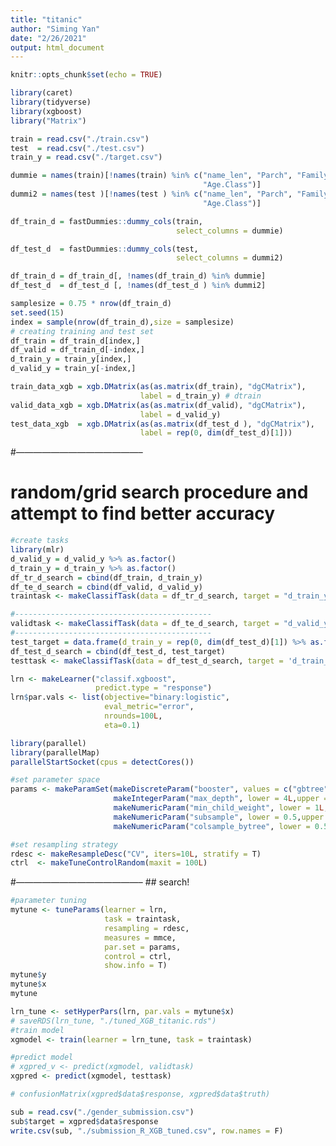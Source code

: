```yaml
---
title: "titanic"
author: "Siming Yan"
date: "2/26/2021"
output: html_document
---
```


```r
knitr::opts_chunk$set(echo = TRUE)

```

<!-- ## R Markdown -->
 

```r
library(caret)
library(tidyverse)
library(xgboost)
library("Matrix")
```


```r
train = read.csv("./train.csv")
test  = read.csv("./test.csv")
train_y = read.csv("./target.csv")
```

```r
dummie = names(train)[!names(train) %in% c("name_len", "Parch", "FamilySize", "Age",
                                           "Age.Class")]
dummi2 = names(test )[!names(test ) %in% c("name_len", "Parch", "FamilySize", "Age",
                                           "Age.Class")]

df_train_d = fastDummies::dummy_cols(train, 
                                     select_columns = dummie)

df_test_d  = fastDummies::dummy_cols(test, 
                                     select_columns = dummi2)

df_train_d = df_train_d[, !names(df_train_d) %in% dummie]
df_test_d  = df_test_d [, !names(df_test_d ) %in% dummi2]
```


```r
samplesize = 0.75 * nrow(df_train_d)
set.seed(15)
index = sample(nrow(df_train_d),size = samplesize)
# creating training and test set
df_train = df_train_d[index,]
df_valid = df_train_d[-index,]
d_train_y = train_y[index,]
d_valid_y = train_y[-index,]
```

```r
train_data_xgb = xgb.DMatrix(as(as.matrix(df_train), "dgCMatrix"), 
                             label = d_train_y) # dtrain
valid_data_xgb = xgb.DMatrix(as(as.matrix(df_valid), "dgCMatrix"), 
                             label = d_valid_y)
test_data_xgb  = xgb.DMatrix(as(as.matrix(df_test_d ), "dgCMatrix"),
                             label = rep(0, dim(df_test_d)[1]))
```

#--------------------------------------------

# random/grid search procedure and attempt to find better accuracy


```r
#create tasks
library(mlr)
d_valid_y = d_valid_y %>% as.factor()
d_train_y = d_train_y %>% as.factor()
df_tr_d_search = cbind(df_train, d_train_y)
df_te_d_search = cbind(df_valid, d_valid_y)
traintask <- makeClassifTask(data = df_tr_d_search, target = "d_train_y")

#--------------------------------------------
validtask <- makeClassifTask(data = df_te_d_search, target = "d_valid_y")
#--------------------------------------------
test_target = data.frame(d_train_y = rep(0, dim(df_test_d)[1]) %>% as.factor())
df_test_d_search = cbind(df_test_d, test_target)
testtask <- makeClassifTask(data = df_test_d_search, target = 'd_train_y')
```

```r
lrn <- makeLearner("classif.xgboost", 
                   predict.type = "response")
lrn$par.vals <- list(objective="binary:logistic", 
                     eval_metric="error", 
                     nrounds=100L, 
                     eta=0.1)
```

```r
library(parallel)
library(parallelMap) 
parallelStartSocket(cpus = detectCores())
```

```r
#set parameter space
params <- makeParamSet(makeDiscreteParam("booster", values = c("gbtree","gblinear")),
                       makeIntegerParam("max_depth", lower = 4L,upper = 11L),
                       makeNumericParam("min_child_weight", lower = 1L,upper = 10L),
                       makeNumericParam("subsample", lower = 0.5,upper = .95),
                       makeNumericParam("colsample_bytree", lower = 0.5,upper = 1))

#set resampling strategy
rdesc <- makeResampleDesc("CV", iters=10L, stratify = T)
ctrl  <- makeTuneControlRandom(maxit = 100L)
```

#--------------------------------------------
## search!

```r
#parameter tuning
mytune <- tuneParams(learner = lrn, 
                     task = traintask, 
                     resampling = rdesc, 
                     measures = mmce, 
                     par.set = params, 
                     control = ctrl, 
                     show.info = T)
mytune$y 
mytune$x
mytune
```

```r
lrn_tune <- setHyperPars(lrn, par.vals = mytune$x)
# saveRDS(lrn_tune, "./tuned_XGB_titanic.rds")
#train model
xgmodel <- train(learner = lrn_tune, task = traintask)

#predict model
# xgpred_v <- predict(xgmodel, validtask)
xgpred <- predict(xgmodel, testtask)
```

```r
# confusionMatrix(xgpred$data$response, xgpred$data$truth)
```

```r
sub = read.csv("./gender_submission.csv")
sub$target = xgpred$data$response
write.csv(sub, "./submission_R_XGB_tuned.csv", row.names = F)
```